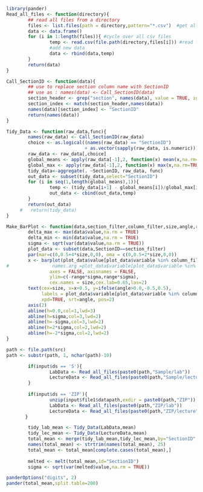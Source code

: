 ```r
library(pander)
Read_all_files <- function(directory){
        ## read all files from a directory
        files <- list.files(path = directory,pattern="*.csv")  #get all files listed
        data <- data.frame()
        for (i in 1:length(files)){ #cycle over all csv files
                temp <- read.csv(file.path(directory,files[i])) #read file
                #add new data 
                data <- rbind(data,temp)
        }
        return(data)
}

Call_SectionID <- function(data){
        ## use to replace section column name with SectionID
        ## use as : names(data) <- Call_SectionID(data)
        section_header <- grep("section", names(data), value = TRUE, ignore.case = TRUE)
        section_index <- match(section_header,names(data))
        names(data)[section_index] <- "SectionID"
        return(names(data))
}

Tidy_Data <- function(raw_data,func){
        names(raw_data) <- Call_SectionID(raw_data)
        choice <- as.logical((names(raw_data) == "SectionID") 
                             + as.vector(sapply(raw_data, is.numeric)))
        raw_data <- raw_data[,choice]
        global_means <- apply(raw_data[-1],2, function(x) mean(x,na.rm=TRUE))
        global_max <- apply(raw_data[-1],2, function(x) max(x,na.rm=TRUE))
        tidy_data<-aggregate(. ~SectionID, raw_data, func)
        out_data <- subset(tidy_data,select="SectionID")
        for (i in seq(1,length(global_means),1)){ 
                temp <- (tidy_data[i+1] - global_means[i])/global_max[i]*100
                out_data <- cbind(out_data,temp)
        }
        return(out_data)
     #   return(tidy_data)
}

Make_BarPlot <- function(data,section_filter,column_filter,size,angle,range){
        delta_max <- max(data$value,na.rm = TRUE)
        delta_min <- min(data$value,na.rm = TRUE)
        sigma <- sqrt(var(data$value,na.rm = TRUE))
        plot_data <- subset(data,SectionID==section_filter)
        par(mar=c(0,0.5+4*size,0,0), oma = c(0,0.5+2*size,0,0))
        x <- barplot(plot_data$value[plot_data$variable %in% column_filter],
#                names.arg =plot_data$variable[plot_data$variable %in% column_filter],
                axes = FALSE, axisnames = FALSE,
                ylim=c(-range*sigma,range*sigma),
                cex.names = size,cex.lab=0.65,las=2)
        text(cex=size, x=x+0.5, y=ifelse(angle>0.0,-0.5,0.5), 
             labels = plot_data$variable[plot_data$variable %in% column_filter], 
             xpd=TRUE, srt=angle, pos=2)
        axis(2)
        abline(h=0.0,col=1,lwd=3)
        abline(h=sigma,col=3,lwd=2)
        abline(h=-sigma,col=3,lwd=2)
        abline(h=2*sigma,col=2,lwd=2)
        abline(h=-2*sigma,col=2,lwd=2)
}
```

```r
path <- file.path(src)
path <- substr(path, 1, nchar(path)-10)

        if(input$ds == 'S'){
                LabData <- Read_all_files(paste0(path,"Sample/lab"))
                LectureData <- Read_all_files(paste0(path,"Sample/lecture"))
        }
        
        if(input$ds == 'ZIP'){
                unzip(input$file1$datapath,exdir = paste0(path,"ZIP"))
                LabData <- Read_all_files(paste0(path,"ZIP/lab"))
                LectureData <- Read_all_files(paste0(path,"ZIP/lecture"))
       }

        tidy_lab_mean <- Tidy_Data(LabData,mean)
        tidy_lec_mean <- Tidy_Data(LectureData,mean)
        total_mean <- merge(tidy_lab_mean,tidy_lec_mean,by="SectionID",all=TRUE)
        names(total_mean) <- strtrim(names(total_mean), 25)
        total_mean <- total_mean[complete.cases(total_mean),]
        
        melted <- melt(total_mean,id="SectionID")
        sigma <- sqrt(var(melted$value,na.rm = TRUE))
```


```r
panderOptions("digits", 2)
pander(total_mean,split.table=200)
```